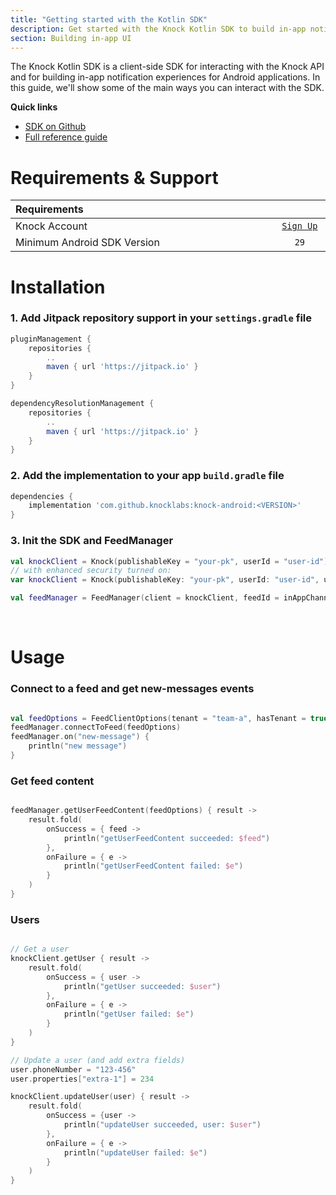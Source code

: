 ```yaml
---
title: "Getting started with the Kotlin SDK"
description: Get started with the Knock Kotlin SDK to build in-app notification experiences.
section: Building in-app UI
---
```


The Knock Kotlin SDK is a client-side SDK for interacting with the Knock API and for building in-app notification experiences for Android applications. In this guide, we'll show some of the main ways you can interact with the SDK.

**Quick links**

- [SDK on Github](https://github.com/knocklabs/knock-android)
- [Full reference guide](/in-app-ui/android/reference)

# Requirements & Support

<table>
    <thead>
        <tr>
            <th width="880px" align="left">Requirements</th>
            <th width="120px" align="center"></th>
        </tr>
    </thead>
    <tbody>
        <tr width="600px">
            <td align="left">Knock Account</td>
            <td align="center">
                <a href="https://dashboard.knock.app/signup">
                    <code>Sign Up</code>
                </a>
            </td>
        </tr>
        <tr width="600px">
            <td align="left">Minimum Android SDK Version</td>
            <td align="center">
                <code>29</code>
            </td>
        </tr>
    </tbody>
</table>

# Installation

### 1. Add Jitpack repository support in your `settings.gradle` file

```gradle
pluginManagement {
    repositories {
        ..
        maven { url 'https://jitpack.io' }
    }
}

dependencyResolutionManagement {
    repositories {
        ..
        maven { url 'https://jitpack.io' }
    }
}
```
### 2. Add the implementation to your app `build.gradle` file

```gradle
dependencies {
    implementation 'com.github.knocklabs:knock-android:<VERSION>'
}
```

### 3. Init the SDK and FeedManager

```kotlin
val knockClient = Knock(publishableKey = "your-pk", userId = "user-id")
// with enhanced security turned on:
var knockClient = Knock(publishableKey: "your-pk", userId: "user-id", userToken: "your-user-token")

val feedManager = FeedManager(client = knockClient, feedId = inAppChannelId)

```
&emsp;

# Usage

### Connect to a feed and get new-messages events

```kotlin

val feedOptions = FeedClientOptions(tenant = "team-a", hasTenant = true)
feedManager.connectToFeed(feedOptions)
feedManager.on("new-message") {
    println("new message")
}

```

### Get feed content

```kotlin

feedManager.getUserFeedContent(feedOptions) { result ->
    result.fold(
        onSuccess = { feed ->
            println("getUserFeedContent succeeded: $feed")
        },
        onFailure = { e ->
            println("getUserFeedContent failed: $e")
        }
    )
}

```

### Users

```kotlin

// Get a user
knockClient.getUser { result ->
    result.fold(
        onSuccess = { user ->
            println("getUser succeeded: $user")
        },
        onFailure = { e ->
            println("getUser failed: $e")
        }
    )
}

// Update a user (and add extra fields)
user.phoneNumber = "123-456"
user.properties["extra-1"] = 234

knockClient.updateUser(user) { result ->
    result.fold(
        onSuccess = {user ->
            println("updateUser succeeded, user: $user")
        },
        onFailure = { e ->
            println("updateUser failed: $e")
        }
    )
}

```
